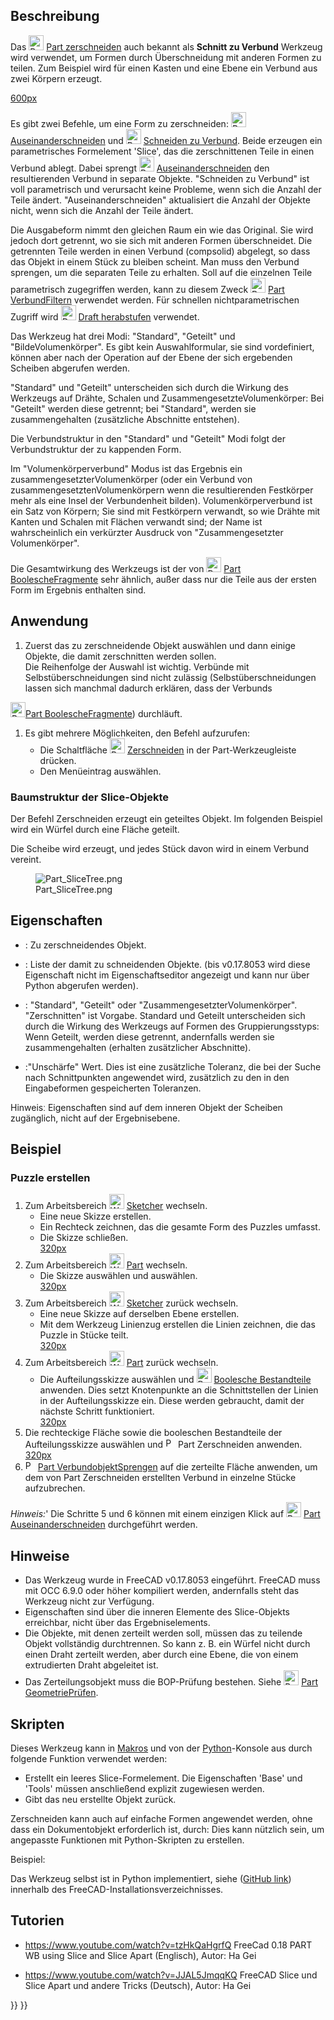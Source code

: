 <languages/>
{{Docnav/de
|[[Part_SliceApart/de|Auseinanderschneiden]]
|[[Part_XOR/de|XOdeR]]
|[[Part_Workbench/de|Part]]
|IconL=Part_SliceApart.svg
|IconR=Part_XOR.svg
|IconC=Workbench_Part.svg
}}

{{GuiCommand/de
|Name=Part Slice
|Name/de=Part Zerschneiden
|MenuLocation=Part → Teilen → Schneiden zu Verbund
|Workbenches=[[Part_Workbench/de|Part]]
|Version=0.17
|SeeAlso=[[Part_BooleanFragments/de|Part BoolescheFragmente]], [[Part_XOR/de|Part XOdeR]], [[Part_CompJoinFeatures/de|Part AuswahlVerbindungsmethoden]], [[Part_Boolean/de|Part BoolescheOperation]]
}}

<span id="Description"></span>
==Beschreibung== 

Das [[Image:Part_Slice.svg|24px]] [[Part_Slice/de|Part zerschneiden]] auch bekannt als '''Schnitt zu Verbund''' Werkzeug wird verwendet, um Formen durch Überschneidung mit anderen Formen zu teilen. Zum Beispiel wird für einen Kasten und eine Ebene ein Verbund aus zwei Körpern erzeugt.

[[image:Part_Slice_Demo.png|600px]]

{{Caption|Oben: die Stücke wurden anschließend manuell auseinander bewegt, um das Zerschneiden deutlich zu machen}}

Es gibt zwei Befehle, um eine Form zu zerschneiden: [[Image:Part_SliceApart.svg|24px]][[Part_SliceApart/de|Auseinanderschneiden]] und [[Image:Part_Slice.svg|24px]] [[Part_Slice/de|Schneiden zu Verbund]]. Beide erzeugen ein parametrisches Formelement 'Slice', das die zerschnittenen Teile in einen Verbund ablegt. Dabei sprengt [[Image:Part_SliceApart.svg|24px]] [[Part_SliceApart/de|Auseinanderschneiden]] den resultierenden Verbund in separate Objekte. "Schneiden zu Verbund" ist voll parametrisch und verursacht keine Probleme, wenn sich die Anzahl der Teile ändert. "Auseinanderschneiden" aktualisiert die Anzahl der Objekte nicht, wenn sich die Anzahl der Teile ändert.

Die Ausgabeform nimmt den gleichen Raum ein wie das Original. Sie wird jedoch dort getrennt, wo sie sich mit anderen Formen überschneidet. Die getrennten Teile werden in einen Verbund (compsolid) abgelegt, so dass das Objekt in einem Stück zu bleiben scheint. Man muss den Verbund sprengen, um die separaten Teile zu erhalten. Soll auf die einzelnen Teile parametrisch zugegriffen werden, kann zu diesem Zweck [[Image:Part_CompoundFilter.svg|24px]] [[Part_CompoundFilter/de|Part VerbundFiltern]] verwendet werden. Für schnellen nichtparametrischen Zugriff wird [[Image:Draft_Downgrade.svg|24px]] [[Draft_Downgrade/de|Draft herabstufen]] verwendet.

Das Werkzeug hat drei Modi: "Standard", "Geteilt" und "BildeVolumenkörper". Es gibt kein Auswahlformular, sie sind vordefiniert, können aber nach der Operation auf der Ebene der sich ergebenden Scheiben abgerufen werden.

"Standard" und "Geteilt" unterscheiden sich durch die Wirkung des Werkzeugs auf Drähte, Schalen und ZusammengesetzteVolumenkörper: Bei "Geteilt" werden diese getrennt; bei "Standard", werden sie zusammengehalten (zusätzliche Abschnitte entstehen).

Die Verbundstruktur in den "Standard" und "Geteilt" Modi folgt der Verbundstruktur der zu kappenden Form. 

Im "Volumenkörperverbund" Modus ist das Ergebnis ein zusammengesetzterVolumenkörper (oder ein Verbund von zusammengesetztenVolumenkörpern wenn die resultierenden Festkörper mehr als eine Insel der Verbundenheit bilden). Volumenkörperverbund ist ein Satz von Körpern;  Sie sind mit Festkörpern verwandt, so wie Drähte mit Kanten und Schalen mit Flächen verwandt sind; der Name ist wahrscheinlich ein verkürzter Ausdruck von "Zusammengesetzter Volumenkörper".

Die Gesamtwirkung des Werkzeugs ist der von [[Image:Part_BooleanFragments.svg|24px]] [[Part_BooleanFragments/de|Part BoolescheFragmente]] sehr ähnlich, außer dass nur die Teile aus der ersten Form im Ergebnis enthalten sind.

<span id="Usage"></span>
==Anwendung== 

<div class="mw-translate-fuzzy">
# Zuerst das zu zerschneidende Objekt auswählen und dann einige Objekte, die damit zerschnitten werden sollen. <br/> Die Reihenfolge der Auswahl ist wichtig. Verbünde mit Selbstüberschneidungen sind nicht zulässig (Selbstüberschneidungen lassen sich manchmal dadurch erklären, dass der Verbunds
[[Image:Part_BooleanFragments.svg|24px]][[Part_BooleanFragments/de|Part BoolescheFragmente]]) durchläuft.
# Es gibt mehrere Möglichkeiten, den Befehl aufzurufen:
#* Die Schaltfläche  [[Image:Part_Slice.svg|24px]] [[Part_Slice/de|Zerschneiden]] in der Part-Werkzeugleiste drücken.
#* Den Menüeintrag {{MenuCommand|Part → Aufteilen → Zerschneiden}} auswählen.
</div>

===Baumstruktur der Slice-Objekte=== 
Der Befehl Zerschneiden erzeugt ein geteiltes Objekt. Im folgenden Beispiel wird ein Würfel durch eine Fläche geteilt.

Die Scheibe wird erzeugt, und jedes Stück davon wird in einem Verbund vereint.

[[Image:Part_SliceTree.png]]

<span id="Properties"></span>
==Eigenschaften== 

{{TitleProperty|Scheiben}}
* {{PropertyData/de|Basis}}: Zu zerschneidendes Objekt.
* {{PropertyData/de|Werkzeuge}}: Liste der damit zu schneidenden Objekte. (bis v0.17.8053 wird diese Eigenschaft nicht im Eigenschaftseditor angezeigt und kann nur über Python abgerufen werden).
* {{PropertyData/de|Modus}}: "Standard", "Geteilt" oder "ZusammengesetzterVolumenkörper". "Zerschnitten" ist Vorgabe. Standard und Geteilt unterscheiden sich durch die Wirkung des Werkzeugs auf Formen des Gruppierungsstyps: Wenn Geteilt, werden diese getrennt, andernfalls werden sie zusammengehalten (erhalten zusätzlicher Abschnitte). 
* {{PropertyData/de|Toleranz}}:"Unschärfe" Wert. Dies ist eine zusätzliche Toleranz, die bei der Suche nach Schnittpunkten angewendet wird, zusätzlich zu den in den Eingabeformen gespeicherten Toleranzen.

Hinweisː Eigenschaften sind auf dem inneren Objekt der Scheiben zugänglich, nicht auf der Ergebnisebene.

<span id="Example"></span>
==Beispiel==

<span id="Creating_a_Puzzle"></span>
===Puzzle erstellen===

# Zum Arbeitsbereich [[Image:Workbench_Sketcher.svg|24px]] [[Sketcher_Workbench/de|Sketcher]] wechseln.
#* Eine neue Skizze erstellen.
#* Ein Rechteck zeichnen, das die gesamte Form des Puzzles umfasst.
#* Die Skizze schließen.<br/>[[image:slice_example_step1.png|320px]]
# Zum Arbeitsbereich [[Image:Workbench_Part.svg|24px]] [[Part_Workbench|Part]] wechseln. 
#* Die Skizze auswählen und {{MenuCommand|Part → [[Image:Part MakeFace.svg|24px]]  [[Part_MakeFace|Fläche aus Liniezug erstellen]]}} auswählen.<br/>[[image:slice_example_step2.png|320px]]
# Zum Arbeitsbereich [[Image:Workbench_Sketcher.svg|24px]] [[Sketcher_Workbench/de|Sketcher]] zurück wechseln.
#* Eine neue Skizze auf derselben Ebene erstellen.
#* Mit dem Werkzeug Linienzug erstellen die Linien zeichnen, die das Puzzle in Stücke teilt.<br/>[[image:slice_example_step3.png|320px]]
# Zum Arbeitsbereich [[Image:Workbench_Part.svg|24px]] [[Part_Workbench/de|Part]] zurück wechseln.
#* Die Aufteilungsskizze auswählen und [[Image:Part_BooleanFragments.svg|24px]] [[Part_BooleanFragments/de|Boolesche Bestandteile]] anwenden. Dies setzt Knotenpunkte an die Schnittstellen der Linien in der Aufteilungsskizze ein. Diese werden gebraucht, damit der nächste Schritt funktioniert.<br/>[[image:slice_example_step4.png|320px]]
# Die rechteckige Fläche sowie die booleschen Bestandteile der Aufteilungsskizze auswählen und [[Image:Part_Slice.svg|16px]] Part Zerschneiden anwenden.<br/>[[image:slice_example_step5.png|320px]]
# [[Image:Part_ExplodeCompound.svg|16px]] [[Part_ExplodeCompound/de|Part VerbundobjektSprengen]] auf die zerteilte Fläche anwenden, um dem von Part Zerschneiden erstellten Verbund in einzelne Stücke aufzubrechen.

''Hinweis:''' Die Schritte 5 und 6 können mit einem einzigen Klick auf [[Image:Part_SliceApart.svg|24px]] [[Part_SliceApart/de|Part Auseinanderschneiden]] durchgeführt werden.

<span id="Notes"></span>
==Hinweise== 

* Das Werkzeug wurde in FreeCAD v0.17.8053 eingeführt. FreeCAD muss mit OCC 6.9.0 oder höher kompiliert werden, andernfalls steht das Werkzeug nicht zur Verfügung.
* Eigenschaften sind über die inneren Elemente des Slice-Objekts erreichbar, nicht über das Ergebniselements.
* Die Objekte, mit denen zerteilt werden soll, müssen das zu teilende Objekt vollständig durchtrennen. So kann z. B. ein Würfel nicht durch einen Draht zerteilt werden, aber durch eine Ebene, die von einem extrudierten Draht abgeleitet ist.
* Das Zerteilungsobjekt muss die BOP-Prüfung bestehen. Siehe [[Image:Part_CheckGeometry.svg|24px]] [[Part_CheckGeometry|Part GeometriePrüfen]].

<span id="Scripting"></span>
==Skripten== 

Dieses Werkzeug kann in [[Macros/de|Makros]] und von der [[Python/de|Python]]-Konsole aus durch folgende Funktion verwendet werden:
{{Code|code=BOPTools.SplitFeatures.makeSlice(name)}}

* Erstellt ein leeres Slice-Formelement. Die Eigenschaften 'Base' und 'Tools' müssen anschließend explizit zugewiesen werden.
* Gibt das neu erstellte Objekt zurück.

Zerschneiden kann auch auf einfache Formen angewendet werden, ohne dass ein Dokumentobjekt erforderlich ist, durch:
{{Code|code=BOPTools.SplitAPI.slice(base_shape, tool_shapes, mode, tolerance = 0.0)}}
Dies kann nützlich sein, um angepasste Funktionen mit Python-Skripten zu erstellen.


Beispiel:
{{code|code=
import BOPTools.SplitFeatures
j = BOPTools.SplitFeatures.makeSlice(name= 'Slice')
j.Base = FreeCADGui.Selection.getSelection()[0]
j.Tools = FreeCADGui.Selection.getSelection()[1:]
}}

Das Werkzeug selbst ist in Python implementiert, siehe {{FileName|/Mod/Part/BOPTools/SplitFeatures.py}} ([https://github.com/FreeCAD/FreeCAD/blob/master/src/Mod/Part/BOPTools/SplitFeatures.py GitHub link]) innerhalb des FreeCAD-Installationsverzeichnisses.


<span id="Tutorials"></span>
==Tutorien== 

* https://www.youtube.com/watch?v=tzHkQaHgrfQ FreeCad 0.18 PART WB using Slice and Slice Apart (Englisch), Autor: Ha Gei

* https://www.youtube.com/watch?v=JJAL5JmqqKQ FreeCAD Slice und Slice Apart und andere Tricks (Deutsch), Autor: Ha Gei


{{Docnav/de
|[[Part_SliceApart/de|Auseinanderschneiden]]
|[[Part_XOR/de|XOdeR]]
|[[Part_Workbench/de|Part]]
|IconL=Part_SliceApart.svg
|IconR=Part_XOR.svg
|IconC=Workbench_Part.svg
}}

{{Part Tools navi{{#translation:}}}}
{{Userdocnavi{{#translation:}}}}